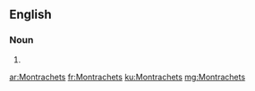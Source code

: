 ==English==

===Noun===
{{head|en|plural}}

# {{plural of|Montrachet|lang=en}}

[[ar:Montrachets]]
[[fr:Montrachets]]
[[ku:Montrachets]]
[[mg:Montrachets]]